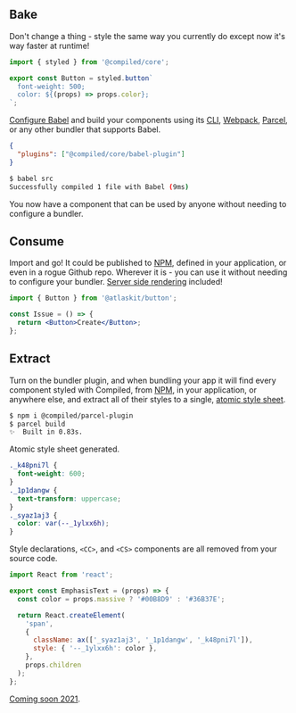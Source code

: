 ## Bake

Don't change a thing -
style the same way you currently do except now it's way faster at runtime!

```jsx
import { styled } from '@compiled/core';

export const Button = styled.button`
  font-weight: 500;
  color: ${(props) => props.color};
`;
```

[Configure Babel](https://babeljs.io/docs/en/config-files) and build your components using its [CLI](https://babeljs.io/docs/en/babel-cli),
[Webpack](https://webpack.js.org/),
[Parcel](https://parceljs.org/),
or any other bundler that supports Babel.

```json
{
  "plugins": ["@compiled/core/babel-plugin"]
}
```

```bash
$ babel src
Successfully compiled 1 file with Babel (9ms)
```

You now have a component that can be used by anyone without needing to configure a bundler.

## Consume

Import and go!
It could be published to [NPM](https://npmjs.com/),
defined in your application,
or even in a rogue Github repo.
Wherever it is -
you can use it without needing to configure your bundler.
[Server side rendering](https://reactjs.org/docs/react-dom-server.html) included!

```jsx
import { Button } from '@atlaskit/button';

const Issue = () => {
  return <Button>Create</Button>;
};
```

## Extract

Turn on the bundler plugin,
and when bundling your app it will find every component styled with Compiled,
from [NPM](https://npmjs.com/),
in your application,
or anywhere else,
and extract all of their styles to a single,
[atomic style sheet](https://css-tricks.com/lets-define-exactly-atomic-css/#longhand-shorthand).

```bash
$ npm i @compiled/parcel-plugin
$ parcel build
✨  Built in 0.83s.
```

Atomic style sheet generated.

```css
._k48pni7l {
  font-weight: 600;
}
._1p1dangw {
  text-transform: uppercase;
}
._syaz1aj3 {
  color: var(--_1ylxx6h);
}
```

Style declarations,
`<CC>`, and
`<CS>` components are all removed from your source code.

```jsx
import React from 'react';

export const EmphasisText = (props) => {
  const color = props.massive ? '#00B8D9' : '#36B37E';

  return React.createElement(
    'span',
    {
      className: ax(['_syaz1aj3', '_1p1dangw', '_k48pni7l']),
      style: { '--_1ylxx6h': color },
    },
    props.children
  );
};
```

[Coming soon 2021](https://github.com/atlassian-labs/compiled/issues/58).
